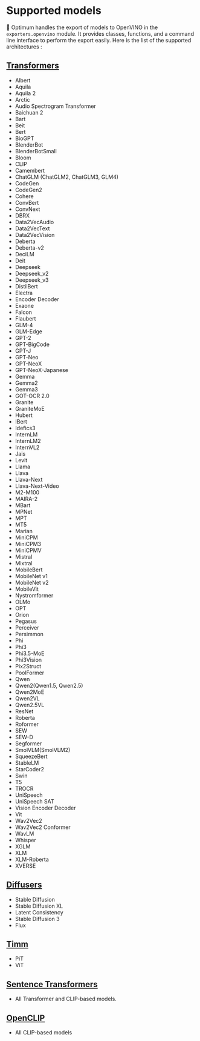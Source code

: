 <!--Copyright 2024 The HuggingFace Team. All rights reserved.
Licensed under the Apache License, Version 2.0 (the "License"); you may not use this file except in compliance with
the License. You may obtain a copy of the License at
http://www.apache.org/licenses/LICENSE-2.0
Unless required by applicable law or agreed to in writing, software distributed under the License is distributed on
an "AS IS" BASIS, WITHOUT WARRANTIES OR CONDITIONS OF ANY KIND, either express or implied. See the License for the
specific language governing permissions and limitations under the License.
-->

# Supported models

🤗 Optimum handles the export of models to OpenVINO in the `exporters.openvino` module. It provides classes, functions, and a command line interface to perform the export easily.
Here is the list of the supported architectures :

## [Transformers](https://huggingface.co/docs/transformers/index)

- Albert
- Aquila
- Aquila 2
- Arctic
- Audio Spectrogram Transformer
- Baichuan 2
- Bart
- Beit
- Bert
- BioGPT
- BlenderBot
- BlenderBotSmall
- Bloom
- CLIP
- Camembert
- ChatGLM (ChatGLM2, ChatGLM3, GLM4)
- CodeGen
- CodeGen2
- Cohere
- ConvBert
- ConvNext
- DBRX
- Data2VecAudio
- Data2VecText
- Data2VecVision
- Deberta
- Deberta-v2
- DeciLM
- Deit
- Deepseek
- Deepseek_v2
- Deepseek_v3
- DistilBert
- Electra
- Encoder Decoder
- Exaone
- Falcon
- Flaubert
- GLM-4
- GLM-Edge
- GPT-2
- GPT-BigCode
- GPT-J
- GPT-Neo
- GPT-NeoX
- GPT-NeoX-Japanese
- Gemma
- Gemma2
- Gemma3
- GOT-OCR 2.0
- Granite
- GraniteMoE
- Hubert
- IBert
- Idefics3
- InternLM
- InternLM2
- InternVL2
- Jais
- Levit
- Llama
- Llava
- Llava-Next
- Llava-Next-Video
- M2-M100
- MAIRA-2
- MBart
- MPNet
- MPT
- MT5
- Marian
- MiniCPM
- MiniCPM3
- MiniCPMV
- Mistral
- Mixtral
- MobileBert
- MobileNet v1
- MobileNet v2
- MobileVit
- Nystromformer
- OLMo
- OPT
- Orion
- Pegasus
- Perceiver
- Persimmon
- Phi
- Phi3
- Phi3.5-MoE
- Phi3Vision
- Pix2Struct
- PoolFormer
- Qwen
- Qwen2(Qwen1.5, Qwen2.5)
- Qwen2MoE
- Qwen2VL
- Qwen2.5VL
- ResNet
- Roberta
- Roformer
- SEW
- SEW-D
- Segformer
- SmolVLM(SmolVLM2)
- SqueezeBert
- StableLM
- StarCoder2
- Swin
- T5
- TROCR
- UniSpeech
- UniSpeech SAT
- Vision Encoder Decoder
- Vit
- Wav2Vec2
- Wav2Vec2 Conformer
- WavLM
- Whisper
- XGLM
- XLM
- XLM-Roberta
- XVERSE

## [Diffusers](https://huggingface.co/docs/diffusers/index)
- Stable Diffusion
- Stable Diffusion XL
- Latent Consistency
- Stable Diffusion 3
- Flux

## [Timm](https://huggingface.co/docs/timm/index)
- PiT
- ViT

## [Sentence Transformers](https://github.com/UKPLab/sentence-transformers)
- All Transformer and CLIP-based models.

## [OpenCLIP](https://github.com/mlfoundations/open_clip)
- All CLIP-based models